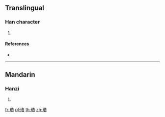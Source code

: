 ==Translingual==

===Han character===
{{Han char|rn=96|rad=玉|as=13|sn=17|four=|canj=MGHDC}}

# {{defn|Han|sort=玉13}}

====References====
* {{Han ref|kx=0744.021|dkj=21293|hdz=21141.040|uh=74B3|ud=29875}}

----

==Mandarin==

===Hanzi===
{{cmn-hanzi|pin=[[tián]] ([[tian2]])|wg=t'ien<sup>2</sup>}}

# {{defn|lang=cmn|sort=玉13}}

[[fr:璳]]
[[pl:璳]]
[[th:璳]]
[[zh:璳]]